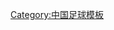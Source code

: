 {{Navbox
|bodyclass=hlist

|basestyle = background:#DD0000;color:#FBEA0E;
|name  = A3联赛冠军
|title = [[A3冠军杯|<span style="color:#FBEA0E">A3俱乐部冠军杯冠军</span>]]
|list1 = 
*2003年：[[鹿島鹿角]] (1) 
* 2004年：[[城南足球俱樂部|城南一和天馬]] (1) 
* 2005年：[[水原三星藍翼足球俱樂部|水原三星藍翼]] (1) 
* 2006年：[[蔚山現代足球俱樂部|蔚山現代]] (1) 
* 2007年：[[上海绿地申花足球俱乐部|上海申花]] (1)
}}<noinclude>
{{DEFAULTSORT:China football 2nd level league champions}}
[[Category:中国足球模板]]
</noinclude>